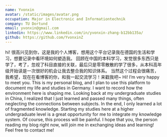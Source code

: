 ```yaml
---
name: Yvonxin
avatar: /static/images/avatar.png
occupation: Major in Electronic and Informationtechnik
company: TU Dortund
email: yvonxin@gmail.com
linkedin: https://www.linkedin.com/in/yvonxin-zhang-b12bb135a/
github: https://github.com/YvonxinZ
---
```


hi! 很高兴见到你，这是我的个人博客，想用这个平台记录我在德国的生活和学习，想要记录中看环境如何塑造我。
回顾在中国的本科学习，发觉很多东西只是学了，考了，忽视了科目直接的关联，最后只是零零散散的学了很多，从本科高年级开始读是一次很好的机会让我去整合我的知识体系。
当然这个过程会很痛苦，我希望，现在在看博客的你，和我一起交流学习！来戳我吧~
Hi! I’m very happy to meet you. This is my personal blog, and I plan to use this platform to document my life and studies in Germany. I want to record how the environment here is shaping me.
Looking back at my undergraduate studies in China, I realized that I just learned and passed many things, often neglecting the connections between subjects. In the end, I only learned a lot of fragmented knowledge. Starting my studies here at a higher undergraduate level is a great opportunity for me to integrate my knowledge system.
Of course, this process will be painful. I hope that you, the person reading my blog right now, will join me in exchanging ideas and learning! Feel free to contact me!
